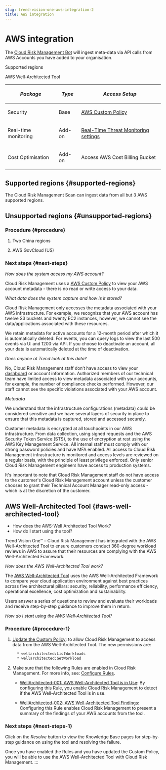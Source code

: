 ```yaml
---
slug: trend-vision-one-aws-integration-2
title: AWS integration
---
```

# AWS integration

The [Cloud Risk Management Bot](cloudIdentityBot.mdx) will ingest meta-data via API calls from AWS Accounts you have added to your organisation.

Supported regions

AWS Well-Architected Tool

<table>
<thead>
<tr>
<th><p><em>Package</em></p></th>
<th><p><em>Type</em></p></th>
<th><p><em>Access Setup</em></p></th>
</tr>
</thead>
<tbody>
<tr>
<td><p>Security</p></td>
<td><p>Base</p></td>
<td><p><a href="trend-vision-one-aws-custom-policy">AWS Custom Policy</a></p></td>
</tr>
<tr>
<td><p>Real-time monitoring</p></td>
<td><p>Add-on</p></td>
<td><p><a href="trend-vision-one-realtime-threat-monitor">Real-Time Threat Monitoring settings</a></p></td>
</tr>
<tr>
<td><p>Cost Optimisation</p></td>
<td><p>Add-on</p></td>
<td><p>Access AWS Cost Billing Bucket</p></td>
</tr>
</tbody>
</table>

## Supported regions {#supported-regions}

The Cloud Risk Management Scan can ingest data from all but 3 AWS supported regions.

## Unsupported regions {#unsupported-regions}

### Procedure {#procedure}

1.  Two China regions

2.  AWS GovCloud (US)

### Next steps {#next-steps}

*How does the system access my AWS account?*

Cloud Risk Management uses a [AWS Custom Policy](aws-custom-policy.mdx) to view your AWS account metadata - there is no read or write access to your data.

*What data does the system capture and how is it stored?*

Cloud Risk Management only accesses the metadata associated with your AWS infrastructure. For example, we recognize that your AWS account has twelve S3 buckets and twenty EC2 instances, however, we cannot see the data/applications associated with these resources.

We retain metadata for active accounts for a 12-month period after which it is automatically deleted. For events, you can query logs to view the last 500 events via UI and 1200 via API. If you choose to deactivate an account, all your data is automatically deleted at the time of deactivation.

*Does anyone at Trend look at this data?*

No, Cloud Risk Management staff don’t have access to view your [dashboard](cloud-identity-dashboard-view.mdx) or account information. Authorized members of our technical team have limited access to view metadata associated with your accounts, for example, the number of compliance checks performed. However, our staff cannot see the specific violations associated with your AWS account.

*Metadata*

We understand that the infrastructure configurations (metadata) could be considered sensitive and we have several layers of security in place to ensure that this metadata is captured, stored and accessed securely.

Customer metadata is encrypted at all touchpoints in our AWS infrastructure. From data collection, using signed requests and the AWS Security Token Service (STS), to the use of encryption at rest using the AWS Key Management Service. All internal staff must comply with our strong password policies and have MFA enabled. All access to Cloud Risk Management infrastructure is monitored and access levels are reviewed on a regular basis, with the principle of least privilege enforced. Only senior Cloud Risk Management engineers have access to production systems.

It's important to note that Cloud Risk Management staff do not have access to the customer's Cloud Risk Management account unless the customer chooses to grant their Technical Account Manager read-only access - which is at the discretion of the customer.

## AWS Well-Architected Tool {#aws-well-architected-tool}

- How does the AWS-Well Architected Tool Work?
- How do I start using the tool?

Trend Vision One™ – Cloud Risk Management has integrated with the AWS Well-Architected Tool to ensure customers conduct 360-degree workload reviews in AWS to assure that their resources are complying with the AWS Well-Architected Framework.

*How does the AWS Well-Architected Tool work?*

The [AWS Well-Architected Tool](https://aws.amazon.com/well-architected-tool/) uses the AWS Well-Architected Framework to compare your cloud application environment against best practices across five architectural pillars: security, reliability, performance efficiency, operational excellence, cost optimization and sustainability.

Users answer a series of questions to review and evaluate their workloads and receive step-by-step guidance to improve them in return.

*How do I start using the AWS Well-Architected Tool?*

### Procedure {#procedure-1}

1.  [Update the Custom Policy](aws-custom-policy.mdx): to allow Cloud Risk Management to access data from the AWS Well-Architected Tool. The new permissions are:

    ```bash
      * wellarchitected:ListWorkloads
      * wellarchitected:GetWorkload
    ```

2.  Make sure that the following Rules are enabled in Cloud Risk Management. For more info, see: [Configure Rules](rules-configuration.mdx).

    - [WellArchitected-001: AWS Well-Architected Tool is in Use](https://www.cloudconformity.com/knowledge-base=96b226c5-530f-49eb-b89e-74625f50f5f0/aws/WellArchitected/in-use=8e01f997-281b-442d-99a0-daa0b6b060ba.mdx): By configuring this Rule, you enable Cloud Risk Management to detect if the AWS Well-Architected Tool is in use.

    - [WellArchitected-002: AWS Well-Architected Tool Findings](https://www.cloudconformity.com/knowledge-base=96b226c5-530f-49eb-b89e-74625f50f5f0/aws/WellArchitected/findings.mdx): Configuring this Rule enables Cloud Risk Management to present a summary of the findings of your AWS accounts from the tool.

### Next steps {#next-steps-1}

Click on the *Resolve* button to view the Knowledge Base pages for step-by-step guidance on using the tool and resolving the failure.

Once you have enabled the Rules and you have updated the Custom Policy, you will be able to use the AWS Well-Architected Tool with Cloud Risk Management.
:::
